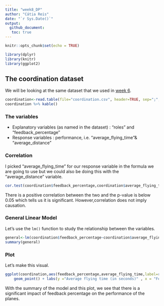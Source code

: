 ```yaml
---
title: "week8_DP"
author: "Cátia Reis"
date: "`r Sys.Date()`"
output: 
  github_document:
   toc: true
---
```



```r
knitr::opts_chunk$set(echo = TRUE)
```

```r
library(dplyr)
library(knitr)
library(ggplot2)
```
## The coordination dataset 

We will be looking at the same dataset that we used in [week 6](https://github.com/kaktos2/Practicals/blob/b0359cddcbe321f9a0707f52a1e50e1533a206e6/DP_week6/DP_week6.md). 

```r
coordination<-read.table(file="coordination.csv", header=TRUE, sep=";",dec=",") 
coordination %>% kable()
```

### The variables

- Explanatory variables (as named in the dataset) : "roles" and "feedback_percentage" 
- Response variables : performance, i.e. "average_flying_time"& "average_distance"

### Correlation

I picked "average_flying_time" for our response variable in the formula we are going to use but we could also be doing this with the "average_distance" variable. 

```r
cor.test(coordination$feedback_percentage,coordination$average_flying_time)
```
There is a positive correlation between the two and the p-value is below 0.05 which tells us it is significant. However,correlation does not imply causation. 


### General Linear Model

Let's use the `lm()` function to study the relationship between the variables. 
```r
general<-lm(coordination$feedback_percentage~coordination$average_flying_time)
summary(general)
```


### Plot 

Let's make this visual. 

```r
ggplot(coordination,aes(feedback_percentage,average_flying_time,label=rownames(coordination),color=roles)) +
    geom_point() + labs(y ="Average flying time (in seconds)" , x = "Feedback percentage") + geom_text(hjust = -0.3)+geom_smooth(method = "lm", se = TRUE,color="black")  
```

With the summary of the model and this plot, we see that there is a significant impact of feedback percentage on the performance of the planes. 


